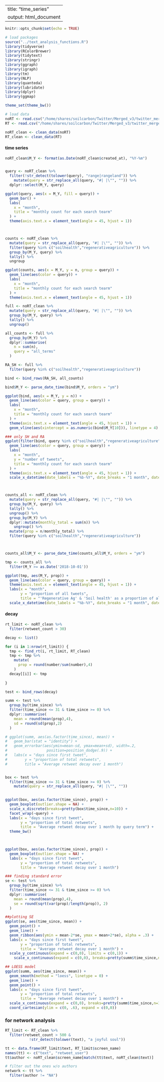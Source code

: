 ----
title: "time_series"
output: html_document
---

```r
knitr::opts_chunk$set(echo = TRUE)
```



```r
# load packages
source("../text_analysis_functions.R")
library(tidyverse)
library(RColorBrewer)
library(tidytext)
library(stringr)
library(ggraph)
library(igraph)
library(tm)
library(NLP)
library(quanteda)
library(lubridate)
library(dplyr)
library(ggmap)

theme_set(theme_bw())

# load data
noRT <- read.csv("/home/shares/soilcarbon/Twitter/Merged_v3/twitter_merged_noRT_v3.csv", stringsAsFactors = FALSE)
RT <- read.csv("/home/shares/soilcarbon/Twitter/Merged_v3/twitter_merged_v3.csv",stringsAsFactors = FALSE)
```

```r
noRT_clean <- clean_data(noRT)
RT_clean <- clean_data(RT)
```

#### time series
```r
noRT_clean$M_Y <- format(as.Date(noRT_clean$created_at), "%Y-%m")


query <- noRT_clean %>% 
  filter(!str_detect(tolower(query), "range|rangeland")) %>% 
    mutate(query = str_replace_all(query, "#| |\"", "")) %>% 
  dplyr::select(M_Y, query)

ggplot(query, aes(x = M_Y, fill = query)) +
  geom_bar() +
  labs(
    x = "month",
    title = "monthly count for each search tearm"
  ) +
  theme(axis.text.x = element_text(angle = 45, hjust = 1))



counts <- noRT_clean %>% 
  mutate(query = str_replace_all(query, "#| |\"", "")) %>% 
  filter(query %in% c("soilhealth","regenerativeagriculture")) %>% 
  group_by(M_Y, query) %>% 
  tally() %>% 
  ungroup

ggplot(counts, aes(x = M_Y, y = n, group = query)) +
  geom_line(aes(color = query)) +
  labs(
    x = "month",
    title = "monthly count for each search tearm"
  ) +
  theme(axis.text.x = element_text(angle = 45, hjust = 1))


```

```r


full <- noRT_clean %>% 
  mutate(query = str_replace_all(query, "#| |\"", "")) %>% 
  group_by(M_Y, query) %>% 
  tally() %>% 
  ungroup()

all_counts <- full %>% 
  group_by(M_Y) %>% 
  dplyr::summarise(
    n = sum(n),
    query = "all_terms"
  )

RA_SH <- full %>% 
  filter(query %in% c("soilhealth","regenerativeagriculture"))

bind <- bind_rows(RA_SH, all_counts)

bind$M_Y <- parse_date_time(bind$M_Y, orders = "ym")

ggplot(bind, aes(x = M_Y, y = n)) +
  geom_line(aes(color = query, group = query)) +
  labs(
    x = "month",
    title = "monthly count for each search tearm"
  ) +
  theme(axis.text.x = element_text(angle = 45, hjust = 1)) +
  geom_vline(aes(xintercept = as.numeric(bind$M_Y[10])), linetype = 4)

### only SH and RA
ggplot(filter(bind, query %in% c("soilhealth","regenerativeagriculture") & M_Y >= as.Date('2018-10-01')), aes(x = M_Y, y = n)) +
  geom_line(aes(color = query, group = query)) +
  labs(
    x = "month",
    y = "number of tweets",
    title = "monthly count for each search tearm"
  ) +
  theme(axis.text.x = element_text(angle = 45, hjust = 1)) +
  scale_x_datetime(date_labels = "%b-%Y", date_breaks = "1 month", date_minor_breaks = "1 month", expand = c(0,0)) 



counts_all <- noRT_clean %>% 
  mutate(query = str_replace_all(query, "#| |\"", "")) %>% 
  group_by(M_Y, query) %>% 
  tally() %>% 
  ungroup() %>% 
  group_by(M_Y) %>% 
  dplyr::mutate(monthly_total = sum(n)) %>% 
    ungroup() %>% 
  mutate(prop = n/monthly_total) %>% 
  filter(query %in% c("soilhealth","regenerativeagriculture"))



counts_all$M_Y <- parse_date_time(counts_all$M_Y, orders = "ym")

tmp <- counts_all %>% 
  filter(M_Y >= as.Date('2018-10-01'))

ggplot(tmp, aes(M_Y, prop)) +
  geom_line(aes(color = query, group = query)) +
  theme(axis.text.x = element_text(angle = 45, hjust = 1)) +
  labs(x = "month",
       y = "proportion of all tweets",
       title = "'Regenerative Ag' & 'Soil health' as a proportion of all tweets over time") +
  scale_x_datetime(date_labels = "%b-%Y", date_breaks = "1 month", date_minor_breaks = "1 month") 

```

#### decay
```r

rt_limit <- noRT_clean %>% 
  filter(retweet_count > 30)

decay <- list()

for (i in 1:nrow(rt_limit)) {
  tmp <- find_rt(i, rt_limit, RT_clean)
  tmp <- tmp %>% 
    mutate(
      prop = round(number/sum(number),4)
    )
  decay[[i]] <- tmp
  
}

test <- bind_rows(decay)

summ <- test %>% 
  group_by(time_since) %>% 
  filter(time_since <= 31 & time_since >= 0) %>% 
  dplyr::summarise(
    mean = round(mean(prop),4),
    sd = round(sd(prop),2)
  )

```

```r
# ggplot(summ, aes(as.factor(time_since), mean)) +
#   geom_bar(stat = "identity") +
#   geom_errorbar(aes(ymin=mean-sd, ymax=mean+sd), width=.2,
#                  position=position_dodge(.9)) +
#   labs(x = "days since first tweet",
#        y = "proportion of total retweets",
#        title = "Average retweet decay over 1 month")


box <- test %>% 
  filter(time_since <= 31 & time_since >= 0) %>% 
    mutate(query = str_replace_all(query, "#| |\"", ""))
  

ggplot(box, aes(as.factor(time_since), prop)) +
  geom_boxplot(outlier.shape = NA) +
  scale_x_discrete(breaks=pretty(box$time_since,n=10)) +
  facet_wrap(~query) +
  labs(x = "days since first tweet",
       y = "proportion of total retweets",
       title = "Average retweet decay over 1 month by query term") +
  theme_bw()
  


ggplot(box, aes(as.factor(time_since), prop)) +
  geom_boxplot(outlier.shape = NA) +
  labs(x = "days since first tweet",
       y = "proportion of total retweets",
       title = "Average retweet decay over 1 month")


```

```r

### finding standard error
se <- test %>% 
  group_by(time_since) %>% 
  filter(time_since <= 31 & time_since >= 0) %>% 
  dplyr::summarise(
    mean = round(mean(prop),4),
    se = round(sqrt(var(prop)/length(prop)), 2)
  )

##plotting SE
ggplot(se, aes(time_since, mean)) +
  geom_point() +
  geom_line() +
  geom_ribbon(aes(ymin = mean-2*se, ymax = mean+2*se), alpha = .3) +
  labs(x = "days since first tweet",
       y = "proportion of total retweets",
       title = "Average retweet decay over 1 month") +
  scale_y_continuous(expand = c(0,0), limits = c(0,1)) +
    scale_x_continuous(expand = c(0,0), breaks=pretty(summ$time_since,n=10)) 

## LOESS model
ggplot(summ, aes(time_since, mean)) +
  geom_smooth(method = "loess", linetype = 0) +
  geom_line() +
  geom_point() +
  labs(x = "days since first tweet",
       y = "proportion of total retweets",
       title = "Average retweet decay over 1 month") +
  scale_x_continuous(expand = c(0,0), breaks=pretty(summ$time_since,n=10)) +
  coord_cartesian(ylim = c(0, .6), expand = c(0,0)) 
```




### for network analysis
```r
RT_limit <- RT_clean %>% 
  filter(retweet_count > 500 &
           !str_detect(tolower(text), "a joyful soul"))

tt <- data.frame(RT_limit$text, RT_limit$screen_name)
names(tt) <- c("text", "retweet_user")
tt$author <- noRT_clean$screen_name[match(tt$text, noRT_clean$text)]

# filter out the ones w/o authors
network <- tt %>% 
  filter(author != "NA")

```




